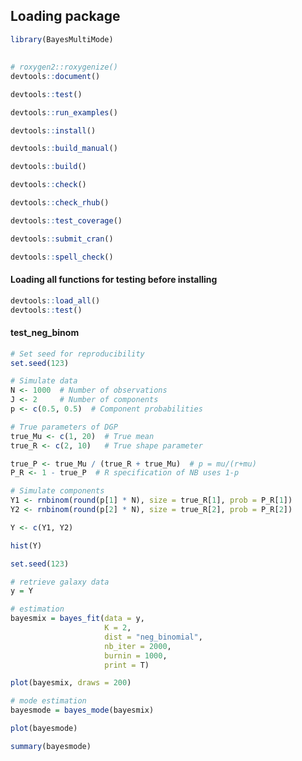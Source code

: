## Loading package
```r
library(BayesMultiMode)
```

## 
```r
# roxygen2::roxygenize()
devtools::document()

devtools::test()

devtools::run_examples()

devtools::install()

devtools::build_manual()

devtools::build()

devtools::check()

devtools::check_rhub()

devtools::test_coverage()

devtools::submit_cran()

devtools::spell_check()
```

#### Loading all functions for testing before installing
```r
devtools::load_all()
devtools::test()
```

#### test_neg_binom
```r
# Set seed for reproducibility
set.seed(123) 

# Simulate data
N <- 1000  # Number of observations
J <- 2     # Number of components
p <- c(0.5, 0.5)  # Component probabilities

# True parameters of DGP
true_Mu <- c(1, 20)  # True mean
true_R <- c(2, 10)   # True shape parameter

true_P <- true_Mu / (true_R + true_Mu)  # p = mu/(r+mu)
P_R <- 1 - true_P  # R specification of NB uses 1-p

# Simulate components
Y1 <- rnbinom(round(p[1] * N), size = true_R[1], prob = P_R[1])
Y2 <- rnbinom(round(p[2] * N), size = true_R[2], prob = P_R[2])

Y <- c(Y1, Y2)

hist(Y)
```

```r
set.seed(123)

# retrieve galaxy data
y = Y

# estimation
bayesmix = bayes_fit(data = y,
                     K = 2,
                     dist = "neg_binomial",
                     nb_iter = 2000,
                     burnin = 1000,
                     print = T)

plot(bayesmix, draws = 200)
```

```r
# mode estimation
bayesmode = bayes_mode(bayesmix)

plot(bayesmode)

summary(bayesmode)
```
